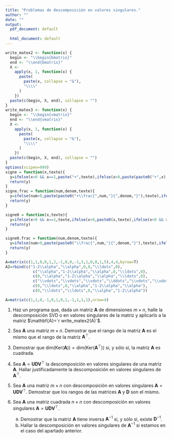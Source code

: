 ```yaml
---
title: "Problemas de descomposición en valores singulares."
author: ""
date: ""
output:
  pdf_document: default
              
  html_document: default
---
```


\newcommand{\m}[1]{\mathbf{#1}}
\newcommand{\s}[2]{\mathbf{#1}^{(#2)}}
\newcommand{\pe}[2]{#1^\top #2}

```r
write_matex2 <- function(x) {
  begin <- "\\begin{bmatrix}"
  end <- "\\end{bmatrix}"
  X <-
    apply(x, 1, function(x) {
      paste(
        paste(x, collapse = "&"),
        "\\\\"
      )
    })
  paste(c(begin, X, end), collapse = "")
}
write_matex3 <- function(x) {
  begin <- "\\begin{vmatrix}"
  end <- "\\end{vmatrix}"
  X <-
    apply(x, 1, function(x) {
      paste(
        paste(x, collapse = "&"),
        "\\\\"
      )
    })
  paste(c(begin, X, end), collapse = "")
}
options(scipen=999)
signe = function(x,texte){
  y=ifelse(x>0 && x==1,paste("+",texte),ifelse(x>0,paste(paste0("+",x),texte),ifelse(x<0 && x==-1,paste("-",texte),ifelse(x<0,paste(paste0("-",abs(x)),texte),""))))
  return(y)
}
signe.frac = function(num,denom,texte){
  y=ifelse(num>0,paste(paste0("+\\frac{",num,"}{",denom,"}"),texte),ifelse(num<0,paste(paste0("-\\frac{",abs(num),"}{",denom,"}"),texte),""))
  return(y)
}

signe0 = function(x,texte){
  y=ifelse(x>0 && x==1,texte,ifelse(x>0,paste0(x,texte),ifelse(x<0 && x==-1,paste("-",texte),ifelse(x<0,paste(paste0("-",abs(x)),texte),""))))
  return(y)
}

signe0.frac = function(num,denom,texte){
  y=ifelse(num>0,paste(paste0("\\frac{",num,"}{",denom,"}"),texte),ifelse(num<0,paste(paste0("-\\frac{",abs(num),"}{",denom,"}"),texte),""))
  return(y)
}
```

```r
A=matrix(c(1,1,0,0,1,2,-1,0,0,-1,3,1,0,0,1,5),4,4,byrow=T)
A2=rbind(c("1-2\\alpha","\\alpha",0,0,"\\ldots",0),
            c("\\alpha","1-2\\alpha","\\alpha",0,"\\ldots",0),
            c(0,"\\alpha","1-2\\alpha","\\alpha","\\ldots",0),
            c("\\vdots","\\vdots","\\vdots","\\ddots","\\vdots","\\vdots"),
            c(0,"\\ldots",0,"\\alpha","1-2\\alpha","\\alpha"),
            c(0,"\\ldots","\\ldots",0,"\\alpha","1-2\\alpha"))
```

```r
A=matrix(c(1,1,0,-1,0,1,0,1,-1,1,1,1),nrow=4)
```

(@) Haz un programa que, dada un matriz $\m{A}$ de dimensiones $m\times n$, halle la descomposición SVD o en valores singulares de la matriz y aplicarlo a la matriz $\m{A}=`r write_matex2(A)`$.

(@) Sea $\m{A}$ una matriz $m\times n$. Demostrar que el rango de la matriz $\m{A}$ es el mismo que el rango de la matriz $\m{A}^\top$.

(@) Demostrar que $\mathrm{dim}(\mathrm{Ker}(\m{A}))=\mathrm{dim}(\mathrm{Ker}(\m{A}^\top))$ si, y sólo si, la matriz $\m{A}$ es cuadrada.

(@) Sea $\m{A}=\m{U}\m{D}\m{V}^\top$ la descomposición en valores singulares de una matriz $\m{A}$. Hallar justificadamente la descomposición en valores singulares de $\m{A}^\top$.

(@) Sea $\m{A}$ una matriz $m\times n$ con descomposición en valores singulares $\m{A}=\m{U}\m{D}\m{V}^\top$. Demostrar que los rangos de las matrices $\m{A}$ y $\m{D}$ son el mismo.

(@) Sea $\m{A}$ una matriz cuadrada $n\times n$ con descomposición en valores singulares $\m{A}=\m{U}\m{D}\m{V}^\top$. 
    a) Demostrar que la matriz $\m{A}$ tiene inversa $\m{A}^{-1}$ si, y sólo si, existe $\m{D}^{-1}$.
    a) Hallar la descomposición en valores singulares de $\m{A}^{-1}$ si estamos en el caso del apartado anterior.